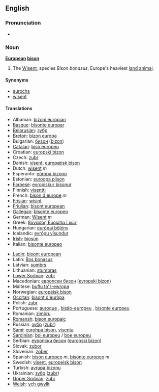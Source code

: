 ==English==

===Pronunciation===
*{{IPA|/juɽɔ'piæn bɪzɔn/}}

===Noun===
{{wikipedia}}
'''[[European]] [[bison]]'''
# The [[Wisent]], species ''Bison bonasus'', Europe's heaviest [[land animal]].

====Synonyms====
* [[aurochs]]
* [[wisent]]

====Translations====
{{top}}
*Albanian: [[bizoni europian]]
*[[Basque]]: [[bisonte europar]]
*[[Belarusian]]: [[зубр]]
*[[Breton]]: [[bizon europa]]
*Bulgarian: [[бизон]] ([[bizon]])
*[[Catalan]]: [[bisó europeu]]
*Croatian: [[europski bizon]]
*Czech: [[zubr]]
*Danish: [[visent]], [[europæisk bison]]
*Dutch: [[wisent]] ''m''
*Esperanto: [[eŭropa bizono]]
*Estonian: [[euroopa piison]]
*[[Faroese]]: [[evropiskur bisonur]]
*Finnish: [[visentti]]
*French: [[bison d'europe]] ''m''
*[[Frisian]]: [[wisint]]
*[[Friulian]]: [[bisont european]]
*[[Gallegan]]: [[bisonte europeo]]
*German: [[Wisent]] ''m''
*Greek: [[βόνασος Ευρωπα ϊ κώς]]
*Hungarian: [[európai bölény]]
*Icelandic: [[evrópu vísundur]]
*[[Irish]]: [[bíosún]]
*Italian: [[bisonte europeo]]
{{mid}}
*[[Ladin]]: [[bisont european]]
*Latin: [[Bos bonasus]]
*Latvian: [[sumbrs]]
*Lithuanian: [[stumbras]]
*[[Lower Sorbian]]: [[zubr]]
*Macedonian: [[европски бизон]] ([[evropski bizon]])
*Maltese: [[buflu ta’ l-ewropa]]
*Norwegian: [[europeisk bison]]
*[[Occitan]]: [[bisont d'euròpa]]
*Polish: [[żubr]]
*Portuguese: [[auroque]] {{m}}, [[bisão-europeu]] {{m}}, [[bisonte europeu]]
*Romanian: [[zimbru]]
*[[Romansh]]: [[bison europaic]]
*Russian: [[зубр]] ([[zubr]])
*[[Sami]]: [[eurohpá bison]], [[visenta]]
*[[Sardinian]]: [[boi europeu]] / [[boe europeu]]
*Serbian: [[еуропски бизон]] ([[europski bizon]])
*Slovak: [[zubor]]
*Slovenian: [[zober]]
*Spanish: [[bisón europeo]] ''m'', [[bisonte europeo]] ''m''
*Swedish: [[visent]], [[europeisk bison]]
*Turkish: [[avrupa bizonu]]
*Ukrainian: [[зубр]] ([[zubr]])
*[[Upper Sorbian]]: [[zubr]]
*[[Welsh]]: [[ych gwyllt]]
{{bottom}}